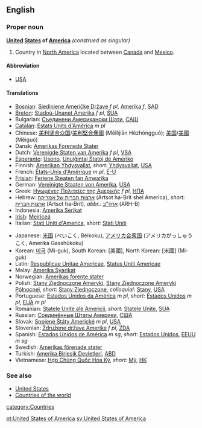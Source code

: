 ==English==
===Proper noun===
'''[[United]] [[State]]s of [[America]]''' ''(construed as singular)''

# Country in [[North America]] located between [[Canada]] and [[Mexico]].

====Abbreviation====
*[[USA]]

====Translations====
{{top}}
*[[Bosnian]]: [[Sjedinjene Američke Države]] ''f pl'', [[Amerika]] ''f'', [[SAD]]
*[[Breton]]: [[Stadoù-Unanet Amerika]] ''f pl'', [[SUA]]
*Bulgarian: [[Съединени Американски Щати]], [[САЩ]]
*[[Catalan]]: [[Estats Units d'Amèrica]] ''m pl''
*Chinese: [[美利坚合众国]]/[[美利堅合衆國]] (Měilìjiān Hézhòngguó); [[美国]]/[[美國]] (Měiguó)
*Dansk: [[Amerikas Forenede Stater]]
*Dutch: [[Verenigde Staten van Amerika]] ''f pl'', [[VSA]]
*[[Esperanto]]: [[Usono]], [[Unuiĝintaj Ŝtatoj de Ameriko]]
*Finnish: [[Amerikan Yhdysvallat]], ''short:'' [[Yhdysvallat]], [[USA]]
*French: [[États-Unis d'Amérique]] ''m pl'', [[É-U]]
*[[Frisian]]: [[Feriene Steaten fan Amearika]]
*German: [[Vereinigte Staaten von Amerika]], [[USA]]
*Greek: [[Ηνωμένες Πολιτείες της Αμερικής]] ''f pl'', [[ΗΠΑ]]
*Hebrew: [[ארצות הברית של אמריקה]] (Artsot ha-Brit shel America),  ''short:'' [[ארצות הברית]] (Artsot ha-Brit), ''abbr.:'' [[ארה"ב]] (ARH-B)
*Indonesia: [[Amerika Serikat]]
*[[Irish]]: [[Meiriceá]]
*Italian: [[Stati Uniti d'America]], ''short:'' [[Stati Uniti]]
{{mid}}
*Japanese: [[米国]] (べいこく, Béikoku), [[アメリカ合衆国]] (アメリカがっしゅうこく, Ameriká Gasshūkoku)
*Korean: [[미국]] (Mi-guk), South Korean: [美國], North Korean: [米國] (Mi-guk)
*Latin: [[Respublicae Unitae Americae]], [[Status Uniti Americae]]
*Malay: [[Amerika Syarikat]]
*Norwegian: [[Amerikas forente stater]]
*Polish: [[Stany Zjednoczone Ameryki]], [[Stany Zjednoczone Ameryki Północnej]], ''short:'' [[Stany Zjednoczone]], ''colloquial:'' [[Stany]], [[USA]]
*Portuguese: [[Estados Unidos da América]] ''m pl'', ''short:'' [[Estados Unidos]] ''m pl'', [[EUA]] ''m pl''
*Romanian: [[Statele Unite ale Americii]], ''short:'' [[Statele Unite]], [[SUA]]
*Russian: [[Соединённые Штаты Америки]], [[США]]
*Slovak: [[Spojené Štáty Americké]] ''m pl'', [[USA]]
*Slovenian: [[Združene države Amerike]] ''f pl'', [[ZDA]]
*Spanish: [[Estados Unidos de América]] ''m sg'', ''short:'' [[Estados Unidos]], [[EEUU]] ''m sg''
*Swedish: [[Amerikas förenade stater]]
*Turkish: [[Amerika Birleşik Devletleri]], [[ABD]]
*Vietnamese: [[Hợp Chủng Quốc Hoa Kỳ]], ''short:'' [[Mỹ]], [[HK]]
{{bottom}}

===See also===
*[[United States]]
*[[Countries of the world]]

[[category:Countries]]

[[pt:United States of America]]
[[sv:United States of America]]